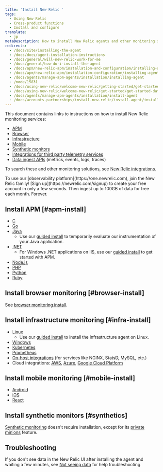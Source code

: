 ```yaml
---
title: 'Install New Relic '
tags:
  - Using New Relic
  - Cross-product functions
  - Install and configure
translate:
  - jp
metaDescription: How to install New Relic agents and other monitoring solutions.
redirects:
  - /docs/site/installing-the-agent
  - /docs/docs/agent-installation-instructions
  - /docs/general/will-new-relic-work-for-me
  - /docs/general/how-do-i-install-the-agent
  - /docs/apm/new-relic-apm/installation-and-configuration/installing-agent
  - /docs/apm/new-relic-apm/installation-configuration/installing-agent
  - /docs/agents/manage-apm-agents/installation/installing-agent
  - /node/15831
  - /docs/using-new-relic/welcome-new-relic/getting-started/get-started-data-reporting
  - /docs/using-new-relic/welcome-new-relic/get-started/get-started-data-reporting
  - /docs/agents/manage-apm-agents/installation/install-agent
  - /docs/accounts-partnerships/install-new-relic/install-agent/install-agent
---
```


This document contains links to instructions on how to install New Relic monitoring services:

* [APM](#apm-install)
* [Browser](#browser-install)
* [Infrastructure](#infra-install)
* [Mobile](#mobile-install)
* [Synthetic monitors](#synthetics)
* [Integrations for third party telemetry services](/docs/data-ingest-apis/get-data-new-relic/new-relic-sdks/telemetry-sdks-send-custom-telemetry-data-new-relic#external-data)
* [Data ingest APIs](/docs/data-ingest-apis/get-data-new-relic/getting-started/introduction-new-relic-data-ingest-apis-sdks) (metrics, events, logs, traces)

To search these and other monitoring solutions, see [New Relic integrations](https://newrelic.com/integrations).

<Callout variant="tip">
  To use our [observability platform](https://one.newrelic.com), join the New Relic family! [Sign up](https://newrelic.com/signup) to create your free account in only a few seconds. Then ingest up to 100GB of data for free each month. Forever.
</Callout>

## Install APM [#apm-install]

* [C](/docs/agents/c-sdk/install-configure/install-c-sdk-compile-link-your-code)
* [Go](/docs/agents/go-agent/get-started/get-new-relic-go)
* [Java](/docs/agents/java-agent/installation/install-java-agent)
  * Use our [guided install](https://one.newrelic.com/launcher/nr1-core.home?pane=eyJuZXJkbGV0SWQiOiJucjEtY29yZS5ob21lLXNjcmVlbiJ9&cards%5B0%5D=eyJuZXJkbGV0SWQiOiJucjEtaW5zdGFsbC1uZXdyZWxpYy5ucjEtaW5zdGFsbC1uZXdyZWxpYyIsImFjdGlvbkluZGV4IjoxfQ==) to temporarily evaluate our instrumentation of your Java application.
* [.NET](/docs/agents/net-agent/installation/install-enable-new-relic-net-agent)
  * For Windows .NET applications on IIS, use our [guided install](https://one.newrelic.com/launcher/nr1-core.home?pane=eyJuZXJkbGV0SWQiOiJucjEtY29yZS5ob21lLXNjcmVlbiJ9&cards%5B0%5D=eyJuZXJkbGV0SWQiOiJucjEtaW5zdGFsbC1uZXdyZWxpYy5ucjEtaW5zdGFsbC1uZXdyZWxpYyIsImFjdGlvbkluZGV4IjoxfQ==) to get started with APM.
* [Node.js](/docs/agents/nodejs-agent/installation-configuration/install-maintain-nodejs)
* [PHP](/docs/agents/php-agent/installation/php-agent-installation-overview)
* [Python](/docs/agents/python-agent/installation)
* [Ruby](/docs/agents/ruby-agent/installation-configuration/ruby-agent-installation)

## Install browser monitoring [#browser-install]

See [browser monitoring install](/docs/browser/new-relic-browser/installation/install-new-relic-browser-agent).

## Install infrastructure monitoring [#infra-install]

* [Linux](/docs/infrastructure/new-relic-infrastructure/installation/install-infrastructure-linux)
  * Use our [guided install](https://one.newrelic.com/launcher/nr1-core.home?pane=eyJuZXJkbGV0SWQiOiJucjEtY29yZS5ob21lLXNjcmVlbiJ9&cards%5B0%5D=eyJuZXJkbGV0SWQiOiJucjEtaW5zdGFsbC1uZXdyZWxpYy5ucjEtaW5zdGFsbC1uZXdyZWxpYyIsImFjdGlvbkluZGV4IjoxfQ==) to install the infrastructure agent on Linux.
* [Windows](/docs/infrastructure/new-relic-infrastructure/installation/install-infrastructure-windows-server)
* [Kubernetes](/docs/integrations/kubernetes-integration/installation/kubernetes-installation-configuration)
* [Prometheus](/docs/integrations/prometheus-integrations)
* [On-host integrations](/docs/infrastructure/integrations/install-integrations-package) (for services like NGINX, StatsD, MySQL, etc.)
* Cloud integrations: [AWS](/docs/infrastructure/amazon-integrations/getting-started/connect-aws-services-infrastructure), [Azure](/docs/infrastructure/microsoft-azure-integrations/getting-started/activate-azure-integrations), [Google Cloud Platform](/docs/integrations/google-cloud-platform-integrations/getting-started/connect-google-cloud-platform-services-infrastructure)

## Install mobile monitoring [#mobile-install]

* [Android](/docs/mobile-monitoring/mobile-monitoring-installation/getting-started/android-installation-configuration)
* [iOS](/docs/mobile-monitoring/mobile-monitoring-installation/getting-started/ios-installation-configuration)
* [React](/docs/mobile-monitoring/new-relic-mobile-react-native/install-configure/install-mobile-react-native-agent)

## Install synthetic monitors [#synthetics]

[Synthetic monitoring](/docs/synthetics) doesn't require installation, except for its [private minions](/docs/synthetics/new-relic-synthetics/private-locations/install-configure-private-minions) feature.

## Troubleshooting

If you don't see data in the New Relic UI after installing the agent and waiting a few minutes, see [Not seeing data](/docs/agents/manage-apm-agents/troubleshooting/not-seeing-data) for help troubleshooting.
